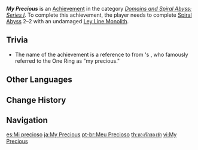 {{Achievement Infobox
|id           = 82050
|order id     = 2050
|category     = Domains and Spiral Abyss: Series I
|description  = Complete [[Spiral Abyss]] 2–2 with an undamaged Ley Line Monolith.
|requirements = 
|primogems    = 10
|tracking     = 
|topic        = 
}}
'''''My Precious''''' is an [[Achievement]] in the category ''[[Domains and Spiral Abyss: Series I]]''. To complete this achievement, the player needs to complete [[Spiral Abyss]] 2–2 with an undamaged [[Ley Line Monolith]].

==Trivia==
* The name of the achievement is a reference to {{w|Gollum}} from {{w|J. R. R. Tolkien}}'s ''{{w|The Lord of the Rings}}'', who famously referred to the One Ring as "my precious."
<!--
==Video Guides==
{{EVT
|video1   = 
|caption1 = 
}}
-->
==Other Languages==
{{Other Languages
|en      = My Precious
|zhs     = My Precious
|zht     = My Precious
|ja      = My Precious
|ko      = 마이 프레셔스
|ko_tl   = My Precious
|es      = Mi precioso
|es_tl   = My Precious
|fr      = Mon précieux...
|fr_tl   = My Precious...
|ru      = Моя прелесть
|ru_tl   = My Fascination
|th      = ของรักของข้า
|th_rm   = 
|th_tl   = 
|vi      = My Precious
|de      = Mein Schatz
|de_tl   = My Treasure
|id      = My Precious
|pt      = Meu Precioso
|pt_tl   = My Precious
|tr      = Kıymetlimis
|tr_tl   = Our Precious
|it      = Il mio tesoro
|it_tl   = 
}}

==Change History==
{{Change History|1.0}}
<!--
==References==
{{Reflist}}
-->
==Navigation==
{{Achievement Navbox|Domains and Spiral Abyss: Series I}}

[[es:Mi precioso]]
[[ja:My Precious]]
[[pt-br:Meu Precioso]]
[[th:ของรักของข้า]]
[[vi:My Precious]]